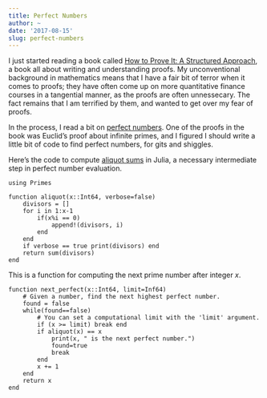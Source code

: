 ```yaml
---
title: Perfect Numbers
author: ~
date: '2017-08-15'
slug: perfect-numbers
---
```


I just started reading a book called [How to Prove It: A Structured Approach](https://books.google.co.uk/books/about/How_to_Prove_it.html?id=murSjwEACAAJ&redir_esc=y&hl=en), a book all about writing and understanding proofs. My unconventional background in mathematics means that I have a fair bit of terror when it comes to proofs; they have often come up on more quantitative finance courses in a tangential manner, as the proofs are often unnessecary. The fact remains that I am terrified by them, and wanted to get over my fear of proofs. 

In the process, I read a bit on [perfect numbers](https://en.wikipedia.org/wiki/Perfect_number). One of the proofs in the book was Euclid's proof about infinite primes, and I figured I should write a little bit of code to find perfect numbers, for gits and shiggles.

Here's the code to compute [aliquot sums](https://en.wikipedia.org/wiki/Aliquot_sum) in Julia, a necessary intermediate step in perfect number evaluation.

```
using Primes

function aliquot(x::Int64, verbose=false)
    divisors = []
    for i in 1:x-1
        if(x%i == 0)
            append!(divisors, i)
        end
    end
    if verbose == true print(divisors) end
    return sum(divisors)
end
```

This is a function for computing the next prime number after integer $x$.

```
function next_perfect(x::Int64, limit=Inf64)
    # Given a number, find the next highest perfect number.
    found = false
    while(found==false)
        # You can set a computational limit with the 'limit' argument.
        if (x >= limit) break end
        if aliquot(x) == x
            print(x, " is the next perfect number.")
            found=true
            break
        end
        x += 1
    end
    return x
end
```
